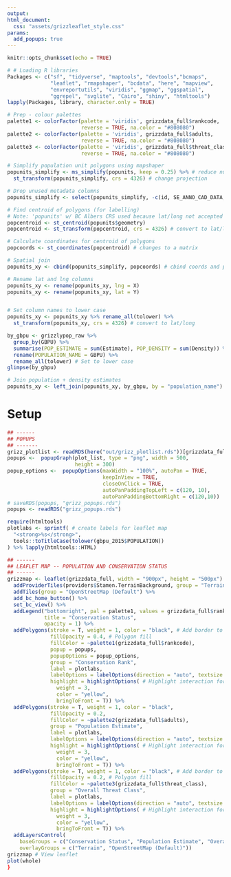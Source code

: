 ```yaml
---
output: 
html_document:
  css: "assets/grizzleaflet_style.css"
params:
  add_popups: true
---
```

<!--
Copyright 2018 Province of British Columbia
Licensed under the Apache License, Version 2.0 (the "License");
you may not use this file except in compliance with the License.
You may obtain a copy of the License at
http://www.apache.org/licenses/LICENSE-2.0
Unless required by applicable law or agreed to in writing, software distributed under the License is distributed on an "AS IS" BASIS,
WITHOUT WARRANTIES OR CONDITIONS OF ANY KIND, either express or implied.
See the License for the specific language governing permissions and limitations under the License.
-->

```r
knitr::opts_chunk$set(echo = TRUE)
```

```r

# # Loading R libraries
Packages <- c("sf", "tidyverse", "maptools", "devtools","bcmaps",
              "leaflet", "rmapshaper", "bcdata", "here", "mapview", 
              "envreportutils", "viridis", "ggmap", "ggspatial",
              "ggrepel", "svglite", "Cairo", "shiny", "htmltools")
lapply(Packages, library, character.only = TRUE)
```

``` r
# Prep - colour palettes
palette1 <- colorFactor(palette = 'viridis', grizzdata_full$rankcode,
                        reverse = TRUE, na.color = "#808080")
palette2 <- colorFactor(palette = 'viridis', grizzdata_full$adults,
                        reverse = TRUE, na.color = "#808080")
palette3 <- colorFactor(palette = 'viridis', grizzdata_full$threat_class,
                        reverse = TRUE, na.color = "#808080")

# Simplify population unit polygons using mapshaper
popunits_simplify <- ms_simplify(popunits, keep = 0.25) %>% # reduce number of vertices
  st_transform(popunits_simplify, crs = 4326) # change projection

# Drop unused metadata columns
popunits_simplify <- select(popunits_simplify, -c(id, SE_ANNO_CAD_DATA, VERSION_YEAR_MODIFIED, OBJECTID))

# Find centroid of polygons (for labelling)
# Note: 'popunits' w/ BC Albers CRS used because lat/long not accepted by st_centroid
popcentroid <- st_centroid(popunits$geometry)
popcentroid <- st_transform(popcentroid, crs = 4326) # convert to lat/long

# Calculate coordinates for centroid of polygons
popcoords <- st_coordinates(popcentroid) # changes to a matrix

# Spatial join
popunits_xy <- cbind(popunits_simplify, popcoords) # cbind coords and polygons

# Rename lat and lng columns
popunits_xy <- rename(popunits_xy, lng = X)
popunits_xy <- rename(popunits_xy, lat = Y)


# Set column names to lower case
popunits_xy <- popunits_xy %>% rename_all(tolower) %>%
  st_transform(popunits_xy, crs = 4326) # convert to lat/long

by_gbpu <- grizzlypop_raw %>%
  group_by(GBPU) %>%
  summarise(POP_ESTIMATE = sum(Estimate), POP_DENSITY = sum(Density)) %>% # Does this make sense to sum up density?
  rename(POPULATION_NAME = GBPU) %>%
  rename_all(tolower) # Set to lower case
glimpse(by_gbpu)

# Join population + density estimates
popunits_xy <- left_join(popunits_xy, by_gbpu, by = "population_name")
```

# Setup
``` r

## ------
## POPUPS
## -------
grizz_plotlist <- readRDS(here("out/grizz_plotlist.rds"))[grizzdata_full$gbpu_name]
popups <-  popupGraph(plot_list, type = "png", width = 500,
                      height = 300)
popup_options <-  popupOptions(maxWidth = "100%", autoPan = TRUE,
                               keepInView = TRUE,
                               closeOnClick = TRUE,
                               autoPanPaddingTopLeft = c(120, 10),
                               autoPanPaddingBottomRight = c(120,10))
# saveRDS(popups, "grizz_popups.rds")
popups <- readRDS("grizz_popups.rds")

require(htmltools)
plotlabs <- sprintf( # create labels for leaflet map
  "<strong>%s</strong>",
  tools::toTitleCase(tolower(gbpu_2015$POPULATION))
) %>% lapply(htmltools::HTML)

```

``` r

## ------
## LEAFLET MAP -- POPULATION AND CONSERVATION STATUS
## ------
grizzmap <- leaflet(grizzdata_full, width = "900px", height = "500px") %>%   # generate leaflet map
  addProviderTiles(providers$Stamen.TerrainBackground, group = "Terrain") %>% # or providers$Stamen.TerrainBackground
  addTiles(group = "OpenStreetMap (Default") %>%
  add_bc_home_button() %>%
  set_bc_view() %>%
  addLegend("bottomright", pal = palette1, values = grizzdata_full$rankcode,
            title = "Conservation Status",
            opacity = 1) %>%
  addPolygons(stroke = T, weight = 1, color = "black", # Add border to polygons
              fillOpacity = 0.4, # Polygon fill
              fillColor = ~palette1(grizzdata_full$rankcode),
              popup = popups,
              popupOptions = popup_options,
              group = "Conservation Rank",
              label = plotlabs,
              labelOptions = labelOptions(direction = "auto", textsize = "12px"),
              highlight = highlightOptions( # Highlight interaction for mouse hover
                weight = 3,
                color = "yellow",
                bringToFront = T)) %>%
  addPolygons(stroke = T, weight = 1, color = "black",
              fillOpacity = 0.2,
              fillColor = ~palette2(grizzdata_full$adults),
              group = "Population Estimate",
              label = plotlabs,
              labelOptions = labelOptions(direction = "auto", textsize = "12px"),
              highlight = highlightOptions( # Highlight interaction for mouse hover
                weight = 3,
                color = "yellow",
                bringToFront = T)) %>%
  addPolygons(stroke = T, weight = 1, color = "black", # Add border to polygons
              fillOpacity = 0.2, # Polygon fill
              fillColor = ~palette3(grizzdata_full$threat_class),
              group = "Overall Threat Class",
              label = plotlabs,
              labelOptions = labelOptions(direction = "auto", textsize = "12px"),
              highlight = highlightOptions( # Highlight interaction for mouse hover
                weight = 3,
                color = "yellow",
                bringToFront = T)) %>%
  addLayersControl(
    baseGroups = c("Conservation Status", "Population Estimate", "Overall Threat Class"),
    overlayGroups = c("Terrain", "OpenStreetMap (Default)"))
grizzmap # View leaflet
plot(whole)
}
```
